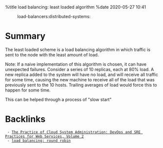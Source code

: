 %title load balancing: least loaded algorithm
%date 2020-05-27 10:41

:load-balancers:distributed-systems:

= Summary =

The least loaded scheme is a load balancing algorithm in which traffic is sent to the node with
the least amount of load.

Note: If a naive implementation of this algorithm is chosen, it can have unexpected failures. Consider
a series of 10 replicas, each at 80% load. A new replica added to the system will have no load, and
will receive all traffic for some time, causing the new machine to receive all of the load that was
previously sent to the 10 hosts. Trailing averages of load would force this to happen for some time.

This can be helped through a process of "slow start"
 
= Backlinks =
  - [[69|The Practice of Cloud System Administration: DevOps and SRE Practices for Web Services, Volume 2]]
  - [[72|load balancing: round robin]]

